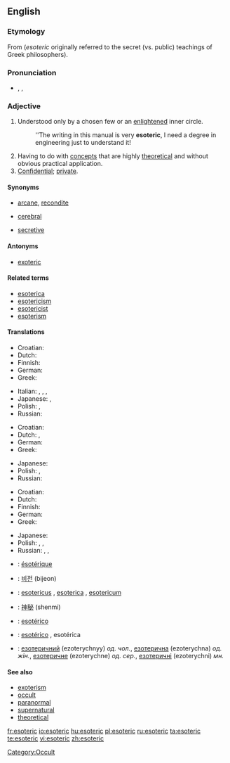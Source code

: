 ==English==

===Etymology===
From {{etyl|grc}} {{term|sc=polytonic|ἐσώτερoς|tr=esōteros||inner|lang=grc}} (''esoteric'' originally referred to the secret (vs. public) teachings of Greek philosophers).

===Pronunciation===
* {{enPR|ěsōtěr'ĭk}}, {{IPA|/ˌes.əʊˈter.ɪk/}}, {{SAMPA|/%Es.oU"tEr.Ik/}}
*: {{rhymes|ɛrɪk}}

===Adjective===
{{en-adj}}

# Understood only by a chosen few or an [[enlightened]] inner circle.
#: ''The writing in this manual is very '''esoteric''', I need a degree in engineering just to understand it!
# Having to do with [[concept]]s that are highly [[theoretical]] and without obvious practical application.
# [[confidential|Confidential]]; [[private]].

====Synonyms====
* {{sense|understood only by a chosen few or an enlightened inner circle}} [[arcane]], [[recondite]]
* {{sense|highly theoretical; not practical}} [[cerebral]]
* {{sense|confidential; private}} [[secretive]]

====Antonyms====
* [[exoteric]]

====Related terms====
* [[esoterica]]
* [[esotericism]]
* [[esotericist]]
* [[esoterism]]

====Translations====
{{trans-top|understood only by a chosen few or an enlightened inner circle}}
* Croatian: {{t|hr|ezoteričan|alt=ezotèričan}}
* Dutch: {{t|nl|esoterisch}}
* Finnish: {{t-|fi|esoteerinen}}
* German: {{t-|de|esoterisch}}
* Greek: {{t|el|εσωτερικός||tr=esoterikós|sc=Grek}}
{{trans-mid}}
* Italian: {{t|it|esoterico|m}}, {{t+|it|esoterica|f}}, {{t|it|esoterici|m|p}}, {{t|it|esoteriche|f|p}}
* Japanese: {{t|ja|秘儀の|tr=[[ひぎの]], higi no|sc=Jpan}}, {{t|ja|奥義の|tr=[[おうぎの]], ōgi no|sc=Jpan}}
* Polish: {{t+|pl|ezoteryczny|m}}, {{t|pl|tajemny|m}}
* Russian: {{t|ru|эзотерический|tr=ezoteríčeskij|sc=Cyrl}}
{{trans-bottom}}

{{trans-top|having to do with concepts that are highly theoretical}}
* Croatian: {{t|hr|ezoteričan|alt=ezotèričan}}
* Dutch: {{t|nl|cerebraal}}, {{t|nl|esoterisch}}
* German: {{t-|de|esoterisch}}
* Greek: {{t|el|απόκρυφος||tr=apókrifos|sc=Grek}}
{{trans-mid}}
* Japanese: {{t-|ja|深遠な|tr=[[しんえんな]], shin'enna|sc=Jpan}}
* Polish: {{t|pl|zawiły|m}}, {{t|pl|niezrozumiały|m}}
* Russian: {{t|ru|эзотерический|tr=ezoteríčeskij|sc=Cyrl}}
{{trans-bottom}}

{{trans-top|confidential; private}}
* Croatian: {{t|hr|ezoteričan|alt=ezotèričan}}
* Dutch: {{t|nl|exclusief}}
* Finnish: {{t|fi|luottamuksellinen}}
* German: {{t+|de|geheim}}
* Greek: {{t|el|εσωτερικός||tr=esoterikós|sc=Grek}}
{{trans-mid}}
* Japanese: {{t|ja|秘密の|tr=[[ひみつの]], himitsu no|sc=Jpan}}
* Polish: {{t+|pl|ezoteryczny|m}}, {{t|pl|tajny|m}}, {{t|pl|skryty|m}}
* Russian: {{t|ru|эзотерический|tr=ezoteríčeskij|sc=Cyrl}}, {{t|ru|тайный|tr=tájnyj|sc=Cyrl}}, {{t|ru|скрытый|tr=skrýtyj|sc=Cyrl}}
{{trans-bottom}}

{{checktrans-top}}
* {{ttbc|French}}: [[ésotérique]]
* {{ttbc|Korean}}: [[비전]] (bijeon)
{{checktrans-mid}}
* {{ttbc|Latin}}: [[esotericus]] {{m}}, [[esoterica]] {{f}}, [[esotericum]] {{n}}
* {{ttbc|Mandarin Chinese}}: [[神秘]] (shenmi)
* {{ttbc|Portuguese}}: [[esotérico]]
* {{ttbc|Spanish}}: [[esotérico]] {{m}}, esotérica {{f}}
* {{ttbc|Ukrainian}}: [[езотеричний]] (ezoterychnyy) ''од. чол.'', [[езотерична]] (ezoterychna) ''од. жін.'', [[езотеричне]] (ezoterychne) ''од. сер.'', [[езотеричні]] (ezoterychni) ''мн.''
{{checktrans-bottom}}

====See also====
* [[exoterism]]
* [[occult]]
* [[paranormal]]
* [[supernatural]]
* [[theoretical]]

[[Category:Occult]]

[[fr:esoteric]]
[[io:esoteric]]
[[hu:esoteric]]
[[pl:esoteric]]
[[ru:esoteric]]
[[ta:esoteric]]
[[te:esoteric]]
[[vi:esoteric]]
[[zh:esoteric]]